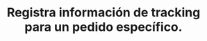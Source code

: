 ---
title: "Registra información de tracking para un pedido específico."
openapi: "POST /api/order/tracking"
---